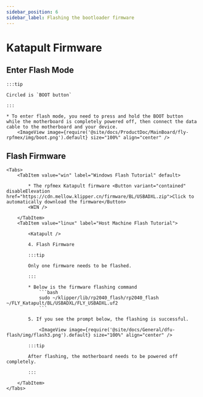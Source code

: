 ```yaml
---
sidebar_position: 6
sidebar_label: Flashing the bootloader firmware
---
```










# Katapult Firmware



## Enter Flash Mode

    :::tip

    Circled is `BOOT button`

    :::

    * To enter flash mode, you need to press and hold the BOOT button while the motherboard is completely powered off, then connect the data cable to the motherboard and your device.
        <ImageView image={require('@site/docs/ProductDoc/MainBoard/fly-rpfmex/img/boot.png').default} size="100%" align="center" />

## Flash Firmware
    <Tabs>
        <TabItem value="win" label="Windows Flash Tutorial" default>

            * The rpfmex Katapult firmware <Button variant="contained" disableElevation href="https://cdn.mellow.klipper.cn/firmware/BL/USBADXL.zip">Click to automatically download the firmware</Button>
            <WIN />
            
        </TabItem>
        <TabItem value="linux" label="Host Machine Flash Tutorial">

            <Katapult />

            4. Flash Firmware

            :::tip

            Only one firmware needs to be flashed.

            :::

            * Below is the firmware flashing command
                ```bash
                sudo ~/klipper/lib/rp2040_flash/rp2040_flash ~/FLY_Katapult/BL/USBADXL/FLY_USBADXL.uf2
                ```

            5. If you see the prompt below, the flashing is successful.

                <ImageView image={require('@site/docs/General/dfu-flash/img/flash3.png').default} size="100%" align="center" />

            :::tip

            After flashing, the motherboard needs to be powered off completely.

            :::

        </TabItem>
    </Tabs>
